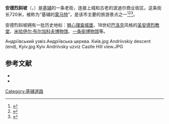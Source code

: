 {{coord|50|27|36|N|30|30|59|E|type:landmark_region:HU|display=title}}

{{Panorama
| image = File:Castle Hill panno.jpg
| height = 200
| alt = 
| caption = (由左至右) 基輔安德烈斜坡的全景圖
}}

'''安德烈斜坡'''（{{lang-uk|Андріївський узвіз}}，{{lang|uk-Latn|''Andriyivs’kyi uzviz''}}）是[[基辅|基辅]]的一条老街，连接上城和古老的波迪尔商业街区。这条街长720米，被称为“基辅的[[蒙马特|蒙马特]]”，是该市主要的旅游景点之一<ref name="Sights of Kiev">{{cite web|url=http://www.hotels-kiev.com/andreevsky_spusk.htm|title=Andreyevskiy Spusk|accessdate=June 20, 2006|work=Hotels-Kiev.com|publisher=Optima Tours|archive-date=2006-09-01|archive-url=https://web.archive.org/web/20060901214115/http://www.hotels-kiev.com/andreevsky_spusk.htm|dead-url=no}}</ref><ref name="info">{{cite web|url=http://www.kiev.info/shopping/andrey_sp.htm|title=Andreevsky Spusk|accessdate=2009-06-28|publisher=Kiev.inf|language=ru|archive-date=2009-06-27|archive-url=https://web.archive.org/web/20090627025919/http://www.kiev.info/shopping/andrey_sp.htm|dead-url=no}}</ref><ref name="pk">{{cite web|url=http://www.pk.kiev.ua/city/2006/10/20/120023.html|title=Andreyevskiy is now sold out|accessdate=October 20, 2006|last=Chubatenko|first=Irina|work=Gazeta po-Kievsky|language=ru}}{{dead link|date=2017年12月 |bot=InternetArchiveBot |fix-attempted=yes }}</ref>。

安德烈斜坡拥有一批历史地标：[[狮心理查城堡|狮心理查城堡]]、18世纪[[巴洛克|巴洛克]]风格的[[圣安德烈教堂_(基辅)|圣安德烈教堂]]、[[米哈伊尔·布尔加科夫博物馆|米哈伊尔·布尔加科夫博物馆]]、[[一条街博物馆|一条街博物馆]]等。

<gallery>
Андріївський узвіз.Андріївська церква. Київ.jpg
Andriivskiy descent (end), Kyiv.jpg
Kyiv Andriivsky uzviz Castle Hill view.JPG
</gallery>


==参考文献==
{{reflist|2}}
{{refbegin}}
* {{citation|last=Kudrytskyi|first=A.|title=Kyiv, Encyclopedic Directory|publisher=[[Ukrainian_Soviet_Encyclopedia|Ukrainian Soviet Encyclopedia]]|year=1981|location=Kiev|language=uk}}
* {{citation|last=Malikenaite|first=Ruta|title=Touring Kyiv|publisher=Baltija Dryk|year=2003|location=|isbn=966-96041-3-3|language=uk}}
{{refend}}
{{commonscat|Andriyivskyi Descent}}

[[Category:基辅道路|Category:基辅道路]]